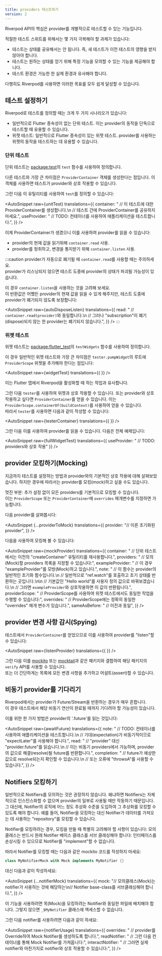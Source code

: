 ```yaml
---
title: providers 테스트하기
version: 2
---
```



Riverpod API의 핵심은 provider를 개별적으로 테스트할 수 있는 기능입니다.

적절한 테스트 스위트를 위해서는 몇 가지 극복해야 할 과제가 있습니다:

- 테스트는 상태를 공유해서는 안 됩니다. 즉, 새 테스트가 이전 테스트의 영향을 받지 않아야 합니다.
- 테스트는 원하는 상태를 얻기 위해 특정 기능을 모의할 수 있는 기능을 제공해야 합니다.
- 테스트 환경은 가능한 한 실제 환경과 유사해야 합니다.

다행히도 Riverpod를 사용하면 이러한 목표를 모두 쉽게 달성할 수 있습니다.

## 테스트 설정하기

Riverpod로 테스트를 정의할 때는 크게 두 가지 시나리오가 있습니다:

- 일반적으로 Flutter 종속성이 없는 단위 테스트.
  이는 provider의 동작을 단독으로 테스트할 때 유용할 수 있습니다.
- 위젯 테스트: 일반적으로 Flutter 종속성이 있는 위젯 테스트.
  provider를 사용하는 위젯의 동작을 테스트하는 데 유용할 수 있습니다.

### 단위 테스트

단위 테스트는 [package:test](https://pub.dev/packages/test)의 `test` 함수를 사용하여 정의합니다.

다른 테스트와 가장 큰 차이점은 `ProviderContainer` 객체를 생성한다는 점입니다. 
이 객체를 사용하면 테스트가 provider와 상호 작용할 수 있습니다.

그런 다음 이 유틸리티를 사용하여 `test`를 정의할 수 있습니다:

<AutoSnippet 
  raw={unitTest} 
  translations={{
    container: "    // 이 테스트에 대한 ProviderContainer를 생성합니다.\n    // 테스트 간에 ProviderContainer를 공유하지 마세요.",
    useProvider: "    // TODO: 컨테이너를 사용하여 애플리케이션을 테스트합니다.",
  }}
/>

이제 ProviderContainer가 생겼으니 이를 사용하여 provider를 읽을 수 있습니다:

- provider의 현재 값을 읽기위해 `container.read` 사용.
- provider를 청취하고, 변경을 통지받기 위해 `container.listen` 사용.

:::caution
provider가 자동으로 폐기될 때 `container.read`를 사용할 때는 주의하세요.  
provider가 리스닝되지 않으면 테스트 도중에 provider의 상태가 파괴될 가능성이 있습니다.

이 경우 `container.listen`을 사용하는 것을 고려해 보세요.  
이 반환값은 어쨌든 provider의 현재 값을 읽을 수 있게 해주지만, 
테스트 도중에 provider가 폐기되지 않도록 보장합니다:

<AutoSnippet 
  raw={autoDisposeListen} 
  translations={{
    read: "      // `container.read(provider)`와 동일합니다.\n      // 그러나 \"subscription\"이 폐기(dispose)되지 않는 한 provider는 폐기되지 않습니다.",
  }}
/>
:::

### 위젯 테스트

위젯 테스트는 [package:flutter_test](https://pub.dev/packages/flutter_test)의 `testWidgets` 함수를 사용하여 정의합니다.

이 경우 일반적인 위젯 테스트와 가장 큰 차이점은 `tester.pumpWidget`의 루트에 `ProviderScope` 위젯을 추가해야 한다는 점입니다:

<AutoSnippet 
  raw={widgetTest} 
  translations={{
  }}
/>

이는 Flutter 앱에서 Riverpod을 활성화할 때 하는 작업과 유사합니다.

그런 다음 `tester`를 사용하여 위젯과 상호 작용할 수 있습니다.
또는 provider와 상호 작용하고 싶다면 `ProviderContainer`를 얻을 수 있습니다.
이는 `ProviderScope.containerOf(buildContext)`를 사용하여 얻을 수 있습니다.  
따라서 `tester`를 사용하면 다음과 같이 작성할 수 있습니다:

<AutoSnippet 
  raw={testerContainer} 
  translations={{
  }}
/>

그런 다음 이를 사용하여 provider를 읽을 수 있습니다. 다음은 전체 예제입니다:

<AutoSnippet 
  raw={fullWidgetTest} 
  translations={{
    useProvider: "    // TODO: providers와 상호 작용"
  }}
/>

## provider 모킹하기(Mocking)

지금까지 테스트를 설정하는 방법과 provider와의 기본적인 상호 작용에 대해 살펴보았습니다.
하지만 경우에 따라서는 provider를 모킹(mock)하고 싶을 수도 있습니다.

멋진 부분: 추가 설정 없이 모든 providers를 기본적으로 모킹할 수 있습니다.  
이는 `ProviderScope` 또는 `ProviderContainer`에 `overrides` 매개변수를 지정하면 가능합니다.

다음 provider를 살펴봅시다:

<AutoSnippet 
  {...providerToMock} 
  translations={{
    provider: "// 이른 초기화된 provider",
  }}
/>

다음을 사용하여 모킹해 볼 수 있습니다:

<AutoSnippet 
  raw={mockProvider} 
  translations={{
    container: "    // 단위 테스트에서는 이전의 \"createContainer\" 유틸리티를 재사용합니다.",
    providers: "      // 모의(Mock)할 providers 목록을 지정할 수 있습니다:",
    exampleProvider: "        // 이 경우 \"exampleProvider\"를 모방(Mock)하고 있습니다.",
    note: "          // 이 함수는 provider의 일반적인 초기화 함수입니다.\n          // 일반적으로 \"ref.watch\"를 호출하고 초기 상태를 반환하는 곳입니다.\n\n          // 기본값인 \"Hello world\"를 사용자 정의 값으로 바꿔보겠습니다.\n          // 그러면 `exampleProvider`와 상호작용하면 이 값이 반환됩니다.",
    providerScope: "    // ProviderScope를 사용하여 위젯 테스트에서도 동일한 작업을 수행할 수 있습니다:",
    overrides: "        // ProviderScope에는 정확히 동일한 \"overrides\" 매개 변수가 있습니다.",
    sameAsBefore: "          // 이전과 동일",
  }}
/>

## provider 변경 사항 감시(Spying)

테스트에서 `ProviderContainer`를 얻었으므로 이를 사용하여 provider를 "listen"할 수 있습니다:

<AutoSnippet 
  raw={listenProvider} 
  translations={{
  }}
/>

그런 다음 이를 [mockito](https://pub.dev/packages/mockito) 또는 [mocktail](https://pub.dev/packages/mocktail)과 같은 패키지와 결합하여 해당 패키지의 `verify` API를 사용할 수 있습니다.  
또는 더 간단하게는 목록에 모든 변경 사항을 추가하고 어설트(assert)할 수 있습니다.

## 비동기 provider를 기다리기

Riverpod에서는 provider가 Future/Stream을 반환하는 경우가 매우 흔합니다.  
이 경우 테스트에서 해당 비동기 연산이 완료될 때까지 기다려야 할 가능성이 있습니다.

이를 위한 한 가지 방법은 provider의 '.future'를 읽는 것입니다:

<AutoSnippet 
  raw={awaitFuture} 
  translations={{
    note: "    // TODO: 컨테이너를 사용하여 애플리케이션을 테스트합니다.\n    // 기대(expectation)가 비동기적이므로 \"expectLater\"를 사용해야 합니다.",
    read: "      // \"provider\" 대신 \"provider.future\"를 읽습니다.\n      // 이는 비동기 providers에서 가능하며, provider의 값으로 해결(resolve)될 future를 반환합니다.",
    completion: "      // future가 예상한 값으로 resolve되는지 확인할 수 있습니다.\n      // 또는 오류에 \"throwsA\"를 사용할 수 있습니다.",
  }}
/>

## Notifiers 모킹하기

일반적으로 Notifiers를 모의하는 것은 권장하지 않습니다.
왜냐하면 Notifiers는 자체적으로 인스턴스화할 수 없으며 provider의 일부로 사용될 때만 작동하기 때문입니다.  
그 대신에, Notifier의 로직에 어느 정도 추상화 수준을 도입하여 그 추상화를 모킹할 수 있도록 해야 합니다.
예를 들어, Notifier을 모킹하는 대신 Notifier가 데이터를 가져오는 데 사용하는 "repository"를 모킹할 수 있습니다.

Notifier를 모킹하려는 경우, 모킹을 만들 때 특별히 고려해야 할 사항이 있습니다: 
모의 클래스는 반드시 원래 Notifier 베이스 클래스를 서브 클래싱해야 합니다: 
인터페이스를 손상시킬 수 있으므로 Notifier를 "implement"할 수 없습니다.

따라서 Notifier를 모킹할 때는 다음과 같은 mockito 코드를 작성하지 마세요:

```dart
class MyNotifierMock with Mock implements MyNotifier {}
```

대신 다음과 같이 작성하세요:

<AutoSnippet 
  {...notifierMock} 
  translations={{
    mock: "// 모의클래스(Mock)는 notifier가 사용하는 것에 해당하는\n// Notifier base-class를 서브클래싱해야 합니다.",
  }}
/>

<When codegen={true}>

이 기능을 사용하려면 목(Mock)을 모킹하려는 Notifier와 동일한 파일에 배치해야 합니다. 
그렇지 않으면 `_$MyNotifier` 클래스에 액세스할 수 없습니다.

</When>

그런 다음 notifier를 사용하려면 다음과 같이 하세요:

<AutoSnippet 
  raw={notifierUsage} 
  translations={{
    overrides: "      // provider를 Override하여 Mock Notifier를 생성하도록 합니다.",
    readNotifier: "    // 그런 다음 컨테이너를 통해 Mock Notifier를 가져옵니다:",
    interactNotifier: "    // 그러면 실제 notifier와 마찬가지로 notifier와 상호 작용할 수 있습니다:",
  }}
/>
